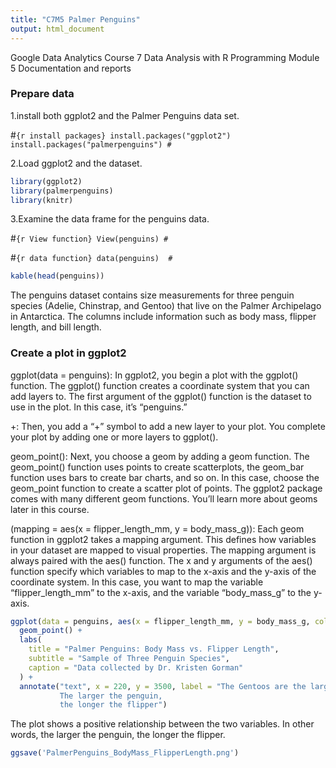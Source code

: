 ---
title: "C7M5 Palmer Penguins"
output: html_document
---

Google Data Analytics
Course 7 Data Analysis with R Programming
Module 5 Documentation and reports

### Prepare data

1.install both ggplot2 and the Palmer Penguins data set. 

#```{r install packages}
install.packages("ggplot2") 
install.packages("palmerpenguins")
#```

2.Load ggplot2 and the dataset.

```{r load packages}
library(ggplot2) 
library(palmerpenguins)
library(knitr)
```

3.Examine the data frame for the penguins data. 

#```{r View function}
View(penguins)
#```

#```{r data function}
data(penguins) 
#```

```{r kable function}
kable(head(penguins))
```

The penguins dataset contains size measurements for three penguin species (Adelie, Chinstrap, and Gentoo) that live on the Palmer Archipelago in Antarctica. The columns include information such as body mass, flipper length, and bill length. 

### Create a plot in ggplot2

ggplot(data = penguins): In ggplot2, you begin a plot with the ggplot() function. The ggplot() function creates a coordinate system that you can add layers to. The first argument of the ggplot() function is the dataset to use in the plot. In this case, it’s “penguins.”

+: Then, you add a “+” symbol to add a new layer to your plot. You complete your plot by adding one or more layers to ggplot().

geom_point(): Next, you choose a geom by adding a geom function. The geom_point() function uses points to create scatterplots, the geom_bar function uses bars to create bar charts, and so on. In this case, choose the geom_point function to create a scatter plot of points. The ggplot2 package comes with many different geom functions. You’ll learn more about geoms later in this course.

(mapping = aes(x = flipper_length_mm, y = body_mass_g)): Each geom function in ggplot2 takes a mapping argument. This defines how variables in your dataset are mapped to visual properties. The mapping argument is always paired with the aes() function. The x and y arguments of the aes() function specify which variables to map to the x-axis and the y-axis of the coordinate system. In this case, you want to map the variable “flipper_length_mm” to the x-axis, and the variable “body_mass_g” to the y-axis. 

```{r ggplot function}
ggplot(data = penguins, aes(x = flipper_length_mm, y = body_mass_g, color = species, shape = species)) +
  geom_point() +
  labs(
    title = "Palmer Penguins: Body Mass vs. Flipper Length",
    subtitle = "Sample of Three Penguin Species",
    caption = "Data collected by Dr. Kristen Gorman"
  ) +
  annotate("text", x = 220, y = 3500, label = "The Gentoos are the largest 
           The larger the penguin, 
           the longer the flipper")
```

The plot shows a positive relationship between the two variables. In other words, the larger the penguin, the longer the flipper. 

```{r save your plot}
ggsave('PalmerPenguins_BodyMass_FlipperLength.png')
```